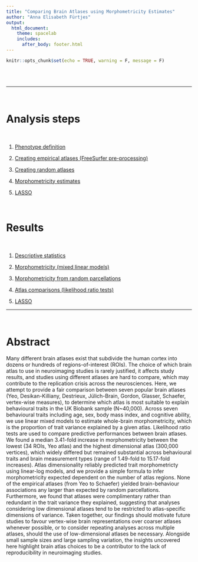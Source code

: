 ```yaml
---
title: "Comparing Brain Atlases using Morphometricity Estimates"
author: "Anna Elisabeth Fürtjes"
output:
  html_document:
    theme: spacelab
    includes:
      after_body: footer.html 
---
```


```r
knitr::opts_chunk$set(echo = TRUE, warning = F, message = F)
```

<script>
   $(document).ready(function() {
     $head = $('#header');
     $head.prepend('<img src=\"Iterseed12345_nseed500_k6_multiQueryNAsverticesROI_out.png\" style=\"float: right;width: 150px;\"/>')
   });
</script>


<br>
<br>


***

<br>


# Analysis steps

<br>

  1. [Phenotype definition](Phenotype_cleaning.html)
  
  2. [Creating empirical atlases (FreeSurfer pre-processing)](Serious_Pipeline.html)
  
  3. [Creating random atlases](Creating_random_atlases.html)
  
  4. [Morphometricity estimates](morph_est.html)
  
  5. [LASSO](Running_LASSO.html)
  

  


<br>  


# Results


<br>

  1. [Descriptive statistics](Results.html##1_Descriptive_statistics)
  
  2. [Morphometricity (mixed linear models)](Results.html#2_Morphometricity_estimates)
  
  3. [Morphometricity from random parcellations](Results.html#3_Morphometricity_from_random_parcellations)
  
  4. [Atlas comparisons (likelihood ratio tests)](Results.html#4_Cross-atlas_Likelihood_ratio_tests_(LRTs))
  
  5. [LASSO](Results.html#5_LASSO_regressions)
  
  



***


<br>


# Abstract


Many different brain atlases exist that subdivide the human cortex into dozens or hundreds of regions-of-interest (ROIs). The choice of which brain atlas to use in neuroimaging studies is rarely justified, it affects study results, and studies using different atlases are hard to compare, which may contribute to the replication crisis across the neurosciences. Here, we attempt to provide a fair comparison between seven popular brain atlases (Yeo, Desikan-Killiany, Destrieux, Jülich-Brain, Gordon, Glasser, Schaefer, vertex-wise measures), to determine which atlas is most suitable to explain behavioural traits in the UK Biobank sample (N~40,000). Across seven behavioural traits including age, sex, body mass index, and cognitive ability, we use linear mixed models to estimate whole-brain morphometricity, which is the proportion of trait variance explained by a given atlas. Likelihood ratio tests are used to compare predictive performances between brain atlases. We found a median 3.41-fold increase in morphometricity between the lowest (34 ROIs, Yeo atlas) and the highest dimensional atlas (300,000 vertices), which widely differed but remained substantial across behavioural traits and brain measurement types (range of 1.49-fold to 15.17-fold increases). Atlas dimensionality reliably predicted trait morphometricty using linear-log models, and we provide a simple formula to infer morphometricity expected dependent on the number of atlas regions. None of the empirical atlases (from Yeo to Schaefer) yielded brain-behaviour associations any larger than expected by random parcellations. Furthermore, we found that atlases were complimentary rather than redundant in the trait variance they explained, suggesting that analyses considering low dimensional atlases tend to be restricted to atlas-specific dimensions of variance. Taken together, our findings should motivate future studies to favour vertex-wise brain representations over coarser atlases whenever possible, or to consider repeating analyses across multiple atlases, should the use of low-dimensional atlases be necessary. Alongside small sample sizes and large sampling variation, the insights uncovered here highlight brain atlas choices to be a contributor to the lack of reproducibility in neuroimaging studies. 
	
<br>
<br>
